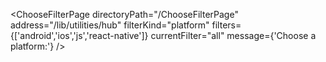


<ChooseFilterPage
    directoryPath="/ChooseFilterPage"
    address="/lib/utilities/hub"
    filterKind="platform"
    filters={['android','ios','js','react-native']}
    currentFilter="all"
    message={'Choose a platform:'}
/>
